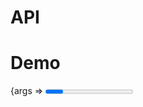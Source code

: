 
<Meta title="Packages/Loaders/Progress" component={Progress} />

# API

<ArgsTable />

# Demo

<Canvas>
  <Story
    name="Progress"
    argTypes={{
      color: { control: 'color' },
      value: { control: { type: 'range', min: 0, max: 100 } }
    }}
    args={{
      'aria-label': 'Label',
      value: 0
    }}
    parameters={{
      design: {
        allowFullscreen: true,
        type: 'figma',
        url: 'https://www.figma.com/file/6g87L4FdKZTA3knt3Rsfdx/Garden?node-id=175%3A144'
      }
    }}
  >
    {args => <Progress {...args} />}
  </Story>
</Canvas>
